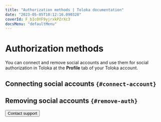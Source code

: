 ```yaml
---
title: "Authorization methods | Toloka documentation"
date: "2023-05-05T10:12:16.090328"
coverId: F_bIcOYF9yjrxkPZrXc3
docsMenu: "defaultMenu"
---
```



# Authorization methods

You can connect and remove social accounts and use them for social authorization in Toloka at the **Profile** tab of your Toloka account.

## Connecting social accounts `{#connect-account}`

<ConnectSocialAccount/>

## Removing social accounts `{#remove-auth}`

<RemoveSocialAccount/>

<Button themeColor="light" view="default" size="l" type="link" url="/docs/guide/troubleshooting/support?form-source=guide-authorization-methods">Contact support</Button>